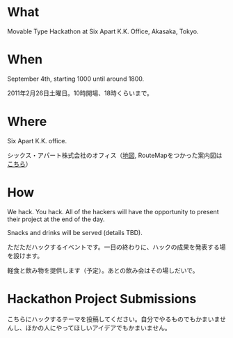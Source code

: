 = What =
Movable Type Hackathon at Six Apart K.K. Office, Akasaka, Tokyo.

= When =
September 4th, starting 1000 until around 1800.

2011年2月26日土曜日。10時開場、18時くらいまで。

= Where =
Six Apart K.K. office.

シックス・アパート株式会社のオフィス（[http://www.sixapart.jp/about/contact.html#map 地図], RouteMapをつかった案内図は[http://www.doevery.com/RouteMap/ZavgcwFT.htm こちら]）

= How =
We hack.  You hack.  All of the hackers will have the opportunity to present their project at the end of the day.

Snacks and drinks will be served (details TBD).

ただただハックするイベントです。一日の終わりに、ハックの成果を発表する場を設けます。

軽食と飲み物を提供します（予定）。あとの飲み会はその場しだいで。

= Hackathon Project Submissions =
こちらにハックするテーマを投稿してください。自分でやるものでもかまいませんし、ほかの人にやってほしいアイデアでもかまいません。